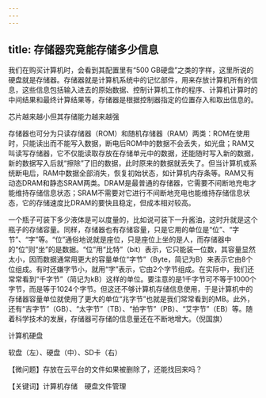 ```yaml
---
---
---
```

title: 存储器究竟能存储多少信息
---




我们在购买计算机时，会看到其配置里有“500 GB硬盘”之类的字样，这里所说的硬盘就是存储器。存储器就是计算机系统中的记忆部件，用来存放计算机所有的信息，这些信息包括输入进去的原始数据、控制计算机工作的程序、计算机计算时的中间结果和最终计算结果等，存储器是根据控制器指定的位置存入和取出信息的。

芯片越来越小但其存储能力越来越强



存储器也可分为只读存储器（ROM）和随机存储器（RAM）两类：ROM在使用时，只能读出而不能写入数据，断电后ROM中的数据不会丢失，如光盘；RAM又叫读写存储器，它不仅能读取存放在存储单元中的数据，还能随时写入新的数据，新的数据写入后就“擦除”了旧的数据，此时原来的数据就丢失了。但当计算机或系统断电后，RAM中数据全部消失，恢复初始状态，如计算机内存条等。RAM又有动态DRAM和静态SRAM两类。DRAM是最普通的存储器，它需要不间断地充电才能维持存储信息状态；SRAM不需要对它进行不间断地充电也能维持存储信息状态，它的存储速度比DRAM的要快且稳定，但成本相对较高。

一个瓶子可装下多少液体是可以度量的，比如说可装下一升酱油，这时升就是这个瓶子的存储容量。同样，存储器也有存储容量，只是它用的单位是“位”、“字节”、“字”等。“位”通俗地说就是座位，只是座位上坐的是人，而存储器中的“位”则“坐”的是数据。“位”用“比特”（bit）表示，它只能装一位数，其容量显然太小，因而数据通常用更大的容量单位“字节”（Byte，简记为B）来表示它由8个位组成。有时还嫌字节小，就用“字”表示，它由2个字节组成。在实际中，我们还常常看到“千字节”（简记为kB）这样的单位。要注意的是1千字节可不等于1000个字节，而是等于1024个字节。但这还不够计算机存储信息使用，于是计算机中的存储器容量单位就使用了更大的单位“兆字节”也就是我们常常看到的MB。此外，还有“吉字节”（GB）、“太字节”（TB）、“拍字节”（PB）、“艾字节”（EB）等。随着科学技术的发展，存储器可存储的信息量还在不断地增大。（倪国旗）

计算机硬盘



软盘（左）、硬盘（中）、SD卡（右）





【微问题】存放在云平台的文件如果被删除了，还能找回来吗？

【关键词】计算机存储　硬盘文件管理